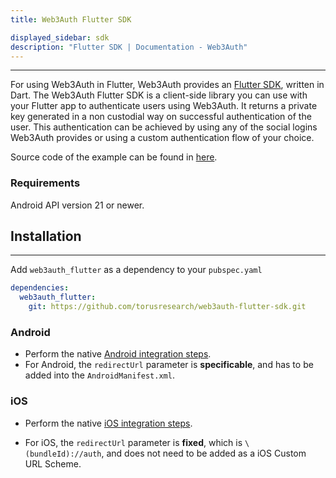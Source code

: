 ```yaml
---
title: Web3Auth Flutter SDK

displayed_sidebar: sdk
description: "Flutter SDK | Documentation - Web3Auth"
---
```


---

For using Web3Auth in Flutter, Web3Auth provides an [Flutter SDK](https://github.com/Web3Auth/web3auth-flutter-sdk), written in Dart. The Web3Auth
Flutter SDK is a client-side library you can use with your Flutter app to authenticate users using Web3Auth. It returns a private key generated in a
non custodial way on successful authentication of the user. This authentication can be achieved by using any of the social logins Web3Auth provides or
using a custom authentication flow of your choice.

Source code of the example can be found in [here](https://github.com/Web3Auth/web3auth-flutter-sdk/tree/master/example).

### Requirements

Android API version 21 or newer.

## Installation

---

Add `web3auth_flutter` as a dependency to your `pubspec.yaml`

```yaml
dependencies:
  web3auth_flutter:
    git: https://github.com/torusresearch/web3auth-flutter-sdk.git
```

### Android

- Perform the native [Android integration steps](/sdk/android#installation).
- For Android, the `redirectUrl` parameter is **specificable**, and has to be added into the `AndroidManifest.xml`.

### iOS

- Perform the native [iOS integration steps](/sdk/ios#installation).

- For iOS, the `redirectUrl` parameter is **fixed**, which is `\(bundleId)://auth`, and does not need to be added as a iOS Custom URL Scheme.
